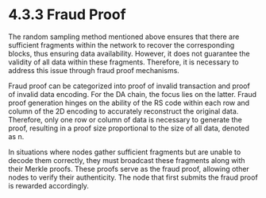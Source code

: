 # 4.3.3 Fraud Proof

The random sampling method mentioned above ensures that there are sufficient fragments within the network to recover the corresponding blocks, thus ensuring data availability. However, it does not guarantee the validity of all data within these fragments. Therefore, it is necessary to address this issue through fraud proof mechanisms.

Fraud proof can be categorized into proof of invalid transaction and proof of invalid data encoding. For the DA chain, the focus lies on the latter. Fraud proof generation hinges on the ability of the RS code within each row and column of the 2D encoding to accurately reconstruct the original data. Therefore, only one row or column of data is necessary to generate the proof, resulting in a proof size proportional to the size of all data, denoted as n.

In situations where nodes gather sufficient fragments but are unable to decode them correctly, they must broadcast these fragments along with their Merkle proofs. These proofs serve as the fraud proof, allowing other nodes to verify their authenticity. The node that first submits the fraud proof is rewarded accordingly.